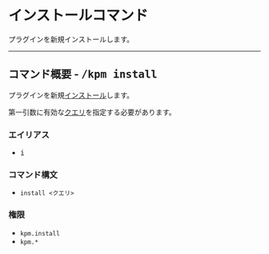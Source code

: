 # インストールコマンド

プラグインを新規インストールします。

---

## コマンド概要 - <kbd>/kpm install</kbd>

プラグインを新規[インストール](/docs/expressions#インストール)します。

第一引数に有効な[クエリ](/docs/expressions/query)を指定する必要があります。

### エイリアス

- <kbd>i</kbd>

### コマンド構文

- `install <クエリ>`

### 権限

- `kpm.install`
- `kpm.*`
